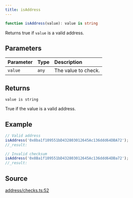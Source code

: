 ```yaml
---
title: isAddress
---
```


```ts
function isAddress(value): value is string
```

Returns true if `value` is a valid address.

## Parameters

| Parameter | Type | Description |
| :------ | :------ | :------ |
| `value` | `any` | The value to check. |

## Returns

`value is string`

True if the value is a valid address.

## Example

```js
// Valid address
isAddress('0x8ba1f109551bD432803012645Ac136ddd64DBA72');
//_result:

// Invalid checksum
isAddress('0x8Ba1f109551bD432803012645Ac136ddd64DBa72');
//_result:
```

## Source

[address/checks.ts:52](https://github.com/dominant-strategies/quais.js/blob/751386e3ad6372322a3c76548f56b903bfed1896/src/address/checks.ts#L52)
